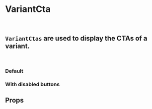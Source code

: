 
<Meta of={VariantCtaStories} />

# VariantCta

<br />

## `VariantCtas` are used to display the CTAs of a variant.

<br />

### Default

<Canvas>
  <Story of={VariantCtaStories.Default} />
</Canvas>

### With disabled buttons

<Canvas>
  <Story of={VariantCtaStories.WithDisabledButtons} />
</Canvas>

## Props

<ArgsTable of={VariantCta} />
